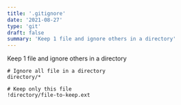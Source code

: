 ```yaml
---
title: '.gitignore'
date: '2021-08-27'
type: 'git'
draft: false
summary: 'Keep 1 file and ignore others in a directory'
---
```



Keep 1 file and ignore others in a directory

```bash:.gitignore
# Ignore all file in a directory
directory/*

# Keep only this file
!directory/file-to-keep.ext
```
